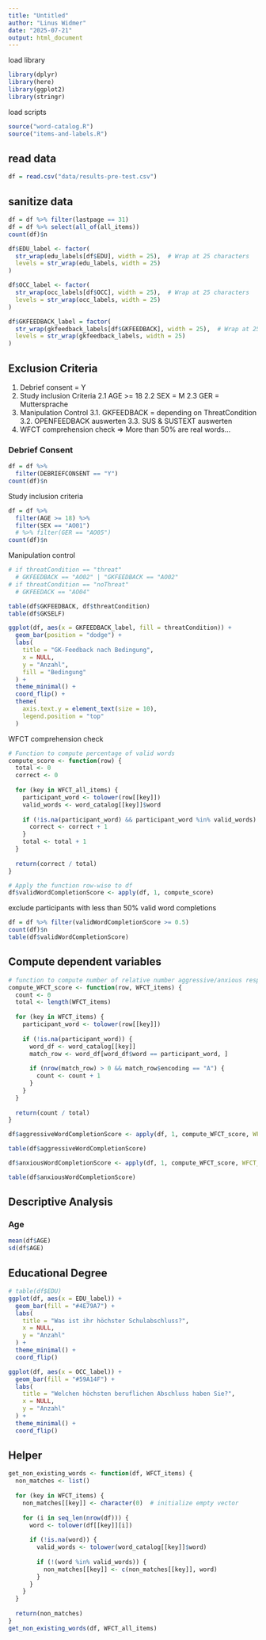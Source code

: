 ```yaml
---
title: "Untitled"
author: "Linus Widmer"
date: "2025-07-21"
output: html_document
---
```


load library
```r
library(dplyr)
library(here)
library(ggplot2)
library(stringr)
```

load scripts
```r
source("word-catalog.R")
source("items-and-labels.R")
```

## read data
```r
df = read.csv("data/results-pre-test.csv")
```

## sanitize data
```r
df = df %>% filter(lastpage == 31)
df = df %>% select(all_of(all_items))
count(df)$n
```

```r
df$EDU_label <- factor(
  str_wrap(edu_labels[df$EDU], width = 25),  # Wrap at 25 characters
  levels = str_wrap(edu_labels, width = 25)
)

df$OCC_label <- factor(
  str_wrap(occ_labels[df$OCC], width = 25),  # Wrap at 25 characters
  levels = str_wrap(occ_labels, width = 25)
)

df$GKFEEDBACK_label = factor(
  str_wrap(gkfeedback_labels[df$GKFEEDBACK], width = 25),  # Wrap at 25 characters
  levels = str_wrap(gkfeedback_labels, width = 25)
)
```


## Exclusion Criteria 

1. Debrief consent = Y
2. Study inclusion Criteria 
 2.1 AGE >= 18
 2.2 SEX = M
 2.3 GER = Muttersprache
3. Manipulation Control
  3.1. GKFEEDBACK = depending on ThreatCondition
  3.2. OPENFEEDBACK auswerten
  3.3. SUS & SUSTEXT auswerten
4. WFCT comprehension check
  => More than 50% are real words...

### Debrief Consent
```r
df = df %>% 
  filter(DEBRIEFCONSENT == "Y")
count(df)$n
```

Study inclusion criteria
```r
df = df %>% 
  filter(AGE >= 18) %>% 
  filter(SEX == "AO01") 
  # %>% filter(GER == "AO05")
count(df)$n
```

Manipulation control
```r
# if threatCondition == "threat"
  # GKFEEDBACK == "AO02" | "GKFEEDBACK == "AO02"
# if threatCondition == "noThreat"
  # GKFEEDACK == "AO04"

table(df$GKFEEDBACK, df$threatCondition)
table(df$GKSELF)

ggplot(df, aes(x = GKFEEDBACK_label, fill = threatCondition)) +
  geom_bar(position = "dodge") +
  labs(
    title = "GK-Feedback nach Bedingung",
    x = NULL,
    y = "Anzahl",
    fill = "Bedingung"
  ) +
  theme_minimal() +
  coord_flip() +
  theme(
    axis.text.y = element_text(size = 10),
    legend.position = "top"
  )

```


WFCT comprehension check
```r

# Function to compute percentage of valid words
compute_score <- function(row) {
  total <- 0
  correct <- 0
  
  for (key in WFCT_all_items) {
    participant_word <- tolower(row[[key]])
    valid_words <- word_catalog[[key]]$word
    
    if (!is.na(participant_word) && participant_word %in% valid_words) {
      correct <- correct + 1
    }
    total <- total + 1
  }
  
  return(correct / total)
}

# Apply the function row-wise to df
df$validWordCompletionScore <- apply(df, 1, compute_score)
```

exclude participants with less than 50% valid word completions

```r
df = df %>% filter(validWordCompletionScore >= 0.5)
count(df)$n
table(df$validWordCompletionScore)
```

## Compute dependent variables

```r
# function to compute number of relative number aggressive/anxious responses to items 
compute_WFCT_score <- function(row, WFCT_items) {
  count <- 0
  total <- length(WFCT_items)
  
  for (key in WFCT_items) {
    participant_word <- tolower(row[[key]])
    
    if (!is.na(participant_word)) {
      word_df <- word_catalog[[key]]
      match_row <- word_df[word_df$word == participant_word, ]
      
      if (nrow(match_row) > 0 && match_row$encoding == "A") {
        count <- count + 1
      }
    }
  }
  
  return(count / total)
}
```


```r
df$aggressiveWordCompletionScore <- apply(df, 1, compute_WFCT_score, WFCT_items = WFCT_aggression_items)

table(df$aggressiveWordCompletionScore)
```


```r
df$anxiousWordCompletionScore <- apply(df, 1, compute_WFCT_score, WFCT_items = WFCT_anxiety_items)

table(df$anxiousWordCompletionScore)
```

## Descriptive Analysis

### Age
```r
mean(df$AGE)
sd(df$AGE)
```

## Educational Degree

```r
# table(df$EDU)
ggplot(df, aes(x = EDU_label)) +
  geom_bar(fill = "#4E79A7") +
  labs(
    title = "Was ist ihr höchster Schulabschluss?",
    x = NULL,
    y = "Anzahl"
  ) +
  theme_minimal() +
  coord_flip()

```


```r

ggplot(df, aes(x = OCC_label)) +
  geom_bar(fill = "#59A14F") +
  labs(
    title = "Welchen höchsten beruflichen Abschluss haben Sie?",
    x = NULL,
    y = "Anzahl"
  ) +
  theme_minimal() +
  coord_flip()

```


## Helper

```r
get_non_existing_words <- function(df, WFCT_items) {
  non_matches <- list()
  
  for (key in WFCT_items) {
    non_matches[[key]] <- character(0)  # initialize empty vector
    
    for (i in seq_len(nrow(df))) {
      word <- tolower(df[[key]][i])
      
      if (!is.na(word)) {
        valid_words <- tolower(word_catalog[[key]]$word)
        
        if (!(word %in% valid_words)) {
          non_matches[[key]] <- c(non_matches[[key]], word)
        }
      }
    }
  }
  
  return(non_matches)
}
get_non_existing_words(df, WFCT_all_items)
```


